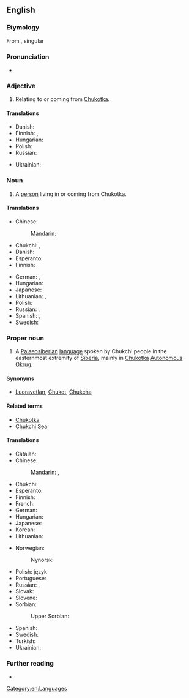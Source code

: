 {{also|chukchi}}
==English==
{{wikipedia}}

===Etymology===
From {{etyl|ru|en}} {{m|ru|чу́кчи|}}, singular {{m|ru|чу́кча|}}

===Pronunciation===
* {{IPA|en|/ˈtʃuktʃiː/}}

===Adjective===
{{en-adj|-}}

# Relating to or coming from [[Chukotka]].

====Translations====
{{trans-top|relating to Chukotka}}
* Danish: {{t|da|tjuktisk}}
* Finnish: {{t+|fi|tšuktši|alt=tšuktši-}}, {{t+|fi|tšuktši|alt=tšuktšien}}
* Hungarian: {{t+|hu|csukcs}}
* Polish: {{t+|pl|czukocki|m}}
* Russian: {{t+|ru|чуко́тский}}
{{trans-mid}}
* Ukrainian: {{t|uk|чукотський}}
{{trans-bottom}}

===Noun===
{{en-noun|s|Chukchi}}

# {{lb|en|countable}} A [[person]] living in or coming from Chukotka.

====Translations====
{{trans-top|person}}
* Chinese:
*: Mandarin: {{t|cmn|楚科奇人|tr=Chukēqí rén|sc=Hani}}
* Chukchi: {{t|ckt|ԓыгъоравэтԓьан|tr=ḷygʺoravėtḷʹan}}, {{t|ckt|чувчеӈ|tr=čuvčeṇ}}
* Danish: {{t|da|tjuktisk}}
* Esperanto: {{t|eo|ĉukĉano}}
* Finnish: {{t+|fi|tšuktši}}
{{trans-mid}}
* German: {{t+|de|Tschuktsche|m}}, {{t+|de|Tschuktschin|f}}
* Hungarian: {{t+|hu|csukcs}}
* Japanese: {{t|ja|チュクチ人|tr=Chukuchi-jin}}
* Lithuanian: {{t|lt|čiukčis|m}}, {{t|lt|čiukčė|f}}
* Polish: {{t|pl|Czukcza|m}}
* Russian: {{t+|ru|чу́кча|m|f}}, {{t+|ru|чу́кчи|p}}
* Spanish: {{t|es|chucoto|m}}, {{t|es|chucota|f}}
* Swedish: {{t+|sv|tjuktjer|c}}
{{trans-bottom}}

===Proper noun===
{{en-proper noun}}

# {{lb|en|uncountable}} A [[Palaeosiberian]] [[language]] spoken by Chukchi people in the easternmost extremity of [[Siberia]], mainly in [[Chukotka]] [[autonomous|Autonomous]] [[okrug|Okrug]].

====Synonyms====
* [[Luoravetlan]], [[Chukot]], [[Chukcha]]

====Related terms====
* [[Chukotka]]
* [[Chukchi Sea]]

====Translations====
{{trans-top|language}}
* Catalan: {{t|ca|txuktxi}}
* Chinese:
*: Mandarin: {{t|cmn|楚科奇語|sc=Hani}}, {{t|cmn|楚科奇语|tr=Chukēqí yǔ|sc=Hani}}
* Chukchi: {{t|ckt|ԓыгъоравэтԓьэн йиԓыйиԓ|tr=ḷygʺoravėtḷʹėn jiḷyjiḷ}}
* Esperanto: {{t|eo|ĉukĉa}}
* Finnish: {{t+|fi|tšuktši}}
* French: {{t+|fr|tchouktche|m}}
* German: {{t+|de|Tschuktschisch|n}}
* Hungarian: {{t+|hu|csukcs}}
* Japanese: {{t|ja|チュクチ語|tr=Chukuchi-go}}
* Korean: {{t|ko|축치어|tr=Chukchi-eo}}
* Lithuanian: {{t+|lt|čiukčių kalba}}
{{trans-mid}}
* Norwegian:
*: Nynorsk: {{t|nn|tsjuktsjisk}}
* Polish: język {{t+|pl|czukocki|m}}
* Portuguese: {{t|pt|chukchi|m}}
* Russian: {{t+|ru|чуко́тский язы́к|m}}, {{t+|ru|чуко́тский|m}}
* Slovak: {{t|sk|čukotčina}}
* Slovene: {{t|sl|čukotščina}}
* Sorbian:
*: Upper Sorbian: {{t|hsb|čukčišćina}}
* Spanish: {{t|es|chucoto|m}}
* Swedish: {{t+|sv|tjuktjiska}}
* Turkish: {{t|tr|çukçice}}
* Ukrainian: {{t|uk|чукотський}}
{{trans-bottom}}

===Further reading===
* {{ethnologue|code=ckt}}

[[Category:en:Languages]]